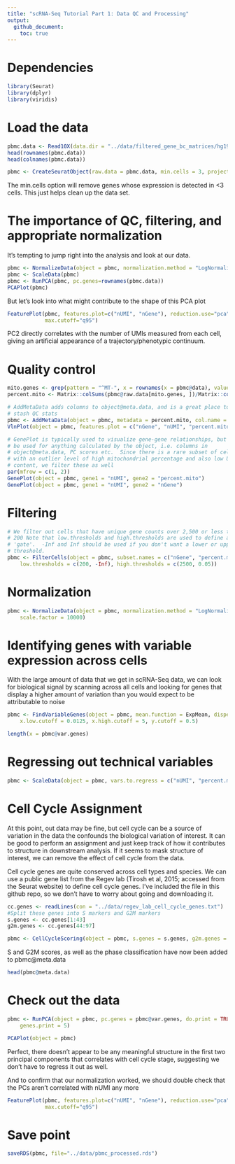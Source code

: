 ```yaml
---
title: "scRNA-Seq Tutorial Part 1: Data QC and Processing"
output:
  github_document:
    toc: true
---
```


# Dependencies
```r
library(Seurat)
library(dplyr)
library(viridis)
```

# Load the data
```r
pbmc.data <- Read10X(data.dir = "../data/filtered_gene_bc_matrices/hg19/")
head(rownames(pbmc.data))
head(colnames(pbmc.data))
```

```r
pbmc <- CreateSeuratObject(raw.data = pbmc.data, min.cells = 3, project = "PBMC")
```

The min.cells option will remove genes whose expression is detected in <3 cells. This just helps clean up the data set.

# The importance of QC, filtering, and appropriate normalization
It's tempting to jump right into the analysis and look at our data.

```r
pbmc <- NormalizeData(object = pbmc, normalization.method = "LogNormalize")
pbmc <- ScaleData(pbmc)
pbmc <- RunPCA(pbmc, pc.genes=rownames(pbmc.data))
PCAPlot(pbmc)
```

But let's look into what might contribute to the shape of this PCA plot
```r
FeaturePlot(pbmc, features.plot=c("nUMI", "nGene"), reduction.use="pca", cols.use=viridis(100), 
            max.cutoff="q95")
```

PC2 directly correlates with the number of UMIs measured from each cell, giving an artificial appearance of a trajectory/phenotypic continuum.

# Quality control

```r
mito.genes <- grep(pattern = "^MT-", x = rownames(x = pbmc@data), value = TRUE)
percent.mito <- Matrix::colSums(pbmc@raw.data[mito.genes, ])/Matrix::colSums(pbmc@raw.data)

# AddMetaData adds columns to object@meta.data, and is a great place to
# stash QC stats
pbmc <- AddMetaData(object = pbmc, metadata = percent.mito, col.name = "percent.mito")
VlnPlot(object = pbmc, features.plot = c("nGene", "nUMI", "percent.mito"), nCol = 3)
```

```r
# GenePlot is typically used to visualize gene-gene relationships, but can
# be used for anything calculated by the object, i.e. columns in
# object@meta.data, PC scores etc.  Since there is a rare subset of cells
# with an outlier level of high mitochondrial percentage and also low UMI
# content, we filter these as well
par(mfrow = c(1, 2))
GenePlot(object = pbmc, gene1 = "nUMI", gene2 = "percent.mito")
GenePlot(object = pbmc, gene1 = "nUMI", gene2 = "nGene")
```

# Filtering
```r
# We filter out cells that have unique gene counts over 2,500 or less than
# 200 Note that low.thresholds and high.thresholds are used to define a
# 'gate'.  -Inf and Inf should be used if you don't want a lower or upper
# threshold.
pbmc <- FilterCells(object = pbmc, subset.names = c("nGene", "percent.mito"), 
    low.thresholds = c(200, -Inf), high.thresholds = c(2500, 0.05))
```

# Normalization
```r
pbmc <- NormalizeData(object = pbmc, normalization.method = "LogNormalize", 
    scale.factor = 10000)
```

# Identifying genes with variable expression across cells

With the large amount of data that we get in scRNA-Seq data, we can look for biological signal by scanning across all cells and looking for genes that display a higher amount of variation than you would expect to be attributable to noise 

```r
pbmc <- FindVariableGenes(object = pbmc, mean.function = ExpMean, dispersion.function = LogVMR, 
    x.low.cutoff = 0.0125, x.high.cutoff = 5, y.cutoff = 0.5)
```

```r
length(x = pbmc@var.genes)
```

# Regressing out technical variables

```r
pbmc <- ScaleData(object = pbmc, vars.to.regress = c("nUMI", "percent.mito"))
```

# Cell Cycle Assignment
At this point, out data may be fine, but cell cycle can be a source of variation in the data the confounds the biological variation of interest. It can be good to perform an assignment and just keep track of how it contributes to structure in downstream analysis. If it seems to mask structure of interest, we can remove the effect of cell cycle from the data.

Cell cycle genes are quite conserved across cell types and species. We can use a public gene list from the Regev lab (Tirosh et al, 2015; accessed from the Seurat website) to define cell cycle genes. I've included the file in this github repo, so we don't have to worry about going and downloading it.

```r
cc.genes <- readLines(con = "../data/regev_lab_cell_cycle_genes.txt")
#Split these genes into S markers and G2M markers
s.genes <- cc.genes[1:43]
g2m.genes <- cc.genes[44:97]
```

```r
pbmc <- CellCycleScoring(object = pbmc, s.genes = s.genes, g2m.genes = g2m.genes, set.ident = TRUE)
```

S and G2M scores, as well as the phase classification have now been added to pbmc@meta.data

```r
head(pbmc@meta.data)
```

# Check out the data
```r
pbmc <- RunPCA(object = pbmc, pc.genes = pbmc@var.genes, do.print = TRUE, pcs.print = 1:5, 
    genes.print = 5)
```
```r
PCAPlot(object = pbmc)
```

Perfect, there doesn't appear to be any meaningful structure in the first two principal components that correlates with cell cycle stage, suggesting we don't have to regress it out as well.

And to confirm that our normalization worked, we should double check that the PCs aren't correlated with nUMI any more

```r
FeaturePlot(pbmc, features.plot=c("nUMI", "nGene"), reduction.use="pca", cols.use=viridis(100), 
            max.cutoff="q95")
```

# Save point
```r
saveRDS(pbmc, file="../data/pbmc_processed.rds")
```

